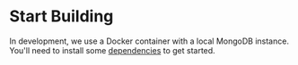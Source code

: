 

# Start Building

In development, we use a Docker container with a local MongoDB instance. You'll need to install some [dependencies](/development/dependencies) to get started.

<Cards>
  <Card
    title="Get Started"
    href="/development/dependencies"
  />
  <Card
    title="Docker Image"
    href="/development/initial-setup"
  />
</Cards>